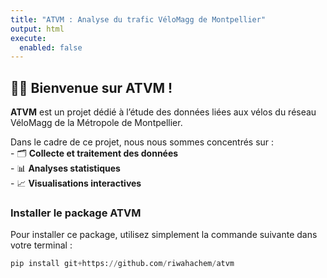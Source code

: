 ```yaml
---
title: "ATVM : Analyse du trafic VéloMagg de Montpellier"
output: html
execute:
  enabled: false
---
```


## 🚴‍♂️  Bienvenue sur **ATVM** !

**ATVM**  est un projet dédié à l’étude des données liées aux vélos du réseau VéloMagg de la Métropole de Montpellier. 

Dans le cadre de ce projet, nous nous sommes concentrés sur :  
- 🗂 **Collecte et traitement des données**   
- 📊 **Analyses statistiques**  
- 📈 **Visualisations interactives**  

###  Installer le package ATVM 

Pour installer ce package, utilisez simplement la commande suivante dans votre terminal :  

```python
pip install git+https://github.com/riwahachem/atvm
```